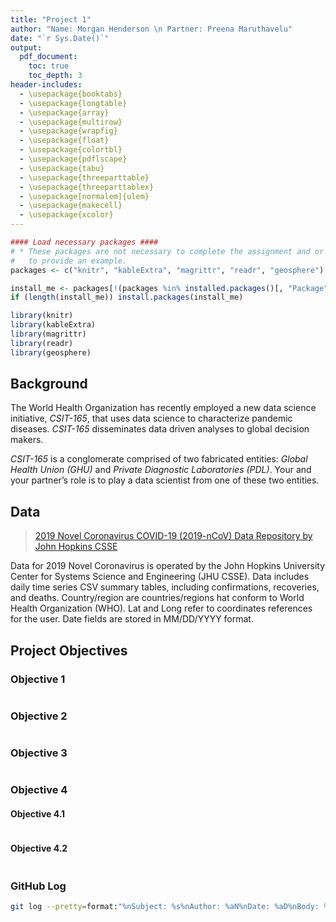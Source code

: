 ```yaml
---
title: "Project 1"
author: "Name: Morgan Henderson \n Partner: Preena Maruthavelu"
date: "`r Sys.Date()`"
output: 
  pdf_document:
    toc: true
    toc_depth: 3
header-includes:
  - \usepackage{booktabs}
  - \usepackage{longtable}
  - \usepackage{array}
  - \usepackage{multirow}
  - \usepackage{wrapfig}
  - \usepackage{float}
  - \usepackage{colortbl}
  - \usepackage{pdflscape}
  - \usepackage{tabu}
  - \usepackage{threeparttable}
  - \usepackage{threeparttablex}
  - \usepackage[normalem]{ulem}
  - \usepackage{makecell}
  - \usepackage{xcolor}
---
```

```r

#### Load necessary packages ####
# * These packages are not necessary to complete the assignment and or only used 
#   to provide an example. 
packages <- c("knitr", "kableExtra", "magrittr", "readr", "geosphere")

install_me <- packages[!(packages %in% installed.packages()[, "Package"])]
if (length(install_me)) install.packages(install_me)

library(knitr)
library(kableExtra)
library(magrittr)
library(readr)
library(geosphere)
```

## Background
The World Health Organization has recently employed a new data science initiative, *CSIT-165*, that uses data science to characterize pandemic diseases. 
*CSIT-165* disseminates data driven analyses to global decision makers.

*CSIT-165* is a conglomerate comprised of two fabricated entities: *Global Health Union (GHU)* and *Private Diagnostic Laboratories (PDL)*. 
Your and your partner's role is to play a data scientist from one of these two entities.

## Data
> [2019 Novel Coronavirus COVID-19 (2019-nCoV) Data Repository by John Hopkins CSSE](https://github.com/CSSEGISandData/COVID-19/tree/master/csse_covid_19_data/csse_covid_19_time_series)

Data for 2019 Novel Coronavirus is operated by the John Hopkins University Center for Systems Science and Engineering (JHU CSSE).
Data includes daily time series CSV summary tables, including confirmations, recoveries, and deaths. 
Country/region are countries/regions hat conform to World Health Organization (WHO).
Lat and Long refer to coordinates references for the user. 
Date fields are stored in MM/DD/YYYY format.

## Project Objectives

### Objective 1
```r

```

### Objective 2
```r

```

### Objective 3
```r

```

### Objective 4

#### Objective 4.1
```r

```

#### Objective 4.2
```r

```

### GitHub Log
```bash
git log --pretty=format:"%nSubject: %s%nAuthor: %aN%nDate: %aD%nBody: %b"
```





